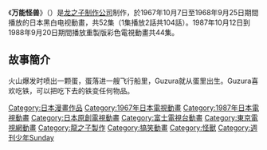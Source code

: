 {{unreferenced|time=2016-01-16T10:11:34+00:00}}
{{Infobox animanga/Headerofja
|title= 萬能怪獸
|image= 
|size= 
|caption= 
|japanese= おらぁグズラだど
|english= 
|kana= 
|romaji= 
|genre= 
}}
{{Infobox animanga/TVAnime
|標題= 
|圖像= 
|原案= 
|原作= 笹川ひろし
|總導演= 笹川ひろし
|導演= 
|劇本統籌= 
|編劇= 
|人物原案=
|人物設定= 
|機械設定= 
|音樂= 小野崎孝輔
|音樂製作= 
|動畫製作= [[タツノコプロ|タツノコプロ]]
|製作= 
|代理發行= 
|其他代理發行= 
|播放電視台= [[富士電視台|富士電視台]]
|其他電視台= 
|播放開始= 1967年10月7日
|播放結束= 1968年9月25日
|網路= 
|話數= 104
|其他= 
|版權= 
}}
{{Infobox animanga/TVAnime
|標題= 
|圖像= 
|原案= 
|原作= 
|總導演= 
|導演= 
|劇本統籌= 
|編劇= 
|人物原案=
|人物設定= 
|機械設定= 
|音樂= 小野崎孝輔
|音樂製作= 
|動畫製作= タツノコプロ
|製作= タツノコプロ、アニメフレンド、[[讀賣廣告社|讀賣廣告社]]
|代理發行= 
|其他代理發行= 
|播放電視台= [[東京電視台|東京電視台]]
|其他電視台= 
|播放開始= 1987年10月12日
|播放結束= 1988年9月20日
|網路= 
|話數= 44
|其他= 
|版權= 
}}
{{Infobox animanga/Footerofja}}
《'''万能怪兽'''》（{{lang-ja|おらぁグズラだど}}）是[[龙之子制作公司|龙之子制作公司]]制作，於1967年10月7日至1968年9月25日期間播放的日本黑白电视動畫，共52集（1集播放2話共104話）。1987年10月12日到1988年9月20日期間播放重製版彩色電視動畫共44集。

==故事簡介==
火山爆发时喷出一颗蛋，蛋落进一艘飞行船里，Guzura就从蛋里出生。Guzura喜欢吃铁，可以把吃下去的铁变任何物品。

{{Anime-stub}}
{{笹川浩執導作品}}
{{富士電視台週三晚間7時時段動畫}}
{{DEFAULTSORT:Oraa Guzura Dado}}
[[Category:日本漫畫作品|Category:日本漫畫作品]]
[[Category:1967年日本電視動畫|Category:1967年日本電視動畫]]
[[Category:1987年日本電視動畫|Category:1987年日本電視動畫]]
[[Category:日本原創電視動畫|Category:日本原創電視動畫]]
[[Category:富士電視台動畫|Category:富士電視台動畫]]
[[Category:東京電視網動畫|Category:東京電視網動畫]]
[[Category:龍之子製作|Category:龍之子製作]]
[[Category:搞笑動畫|Category:搞笑動畫]]
[[Category:怪獸|Category:怪獸]]
[[Category:週刊少年Sunday|Category:週刊少年Sunday]]